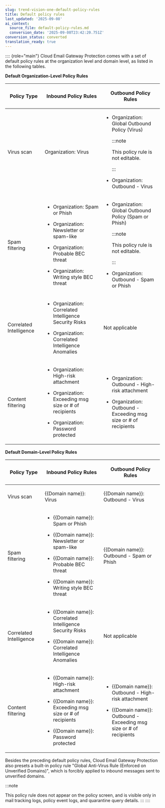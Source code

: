 ```yaml
---
slug: trend-vision-one-default-policy-rules
title: Default policy rules
last_updated: '2025-09-08'
ai_context:
  source_file: default-policy-rules.md
  conversion_date: '2025-09-08T23:42:20.751Z'
conversion_status: converted
translation_ready: true
---
```


:::: {role="main"}
Cloud Email Gateway Protection comes with a set of default policy rules at the organization level and domain level, as listed in the following tables.

**Default Organization-Level Policy Rules**

<table>
<colgroup>
<col style="width: 24%" />
<col style="width: 38%" />
<col style="width: 38%" />
</colgroup>
<thead>
<tr>
<th><p>Policy Type</p></th>
<th><p>Inbound Policy Rules</p></th>
<th><p>Outbound Policy Rules</p></th>
</tr>
</thead>
<tbody>
<tr>
<td><p>Virus scan</p></td>
<td><p>Organization: Virus</p></td>
<td><ul>
<li><p>Organization: Global Outbound Policy (Virus)</p>


:::note

<p>This policy rule is not editable.</p>


:::

</li>
<li><p>Organization: Outbound - Virus</p></li>
</ul></td>
</tr>
<tr>
<td><p>Spam filtering</p></td>
<td><ul>
<li><p>Organization: Spam or Phish</p></li>
<li><p>Organization: Newsletter or spam-like</p></li>
<li><p>Organization: Probable BEC threat</p></li>
<li><p>Organization: Writing style BEC threat</p></li>
</ul></td>
<td><ul>
<li><p>Organization: Global Outbound Policy (Spam or Phish)</p>


:::note

<p>This policy rule is not editable.</p>


:::

</li>
<li><p>Organization: Outbound - Spam or Phish</p></li>
</ul></td>
</tr>
<tr>
<td><p>Correlated Intelligence</p></td>
<td><ul>
<li><p>Organization: Correlated Intelligence Security Risks</p></li>
<li><p>Organization: Correlated Intelligence Anomalies</p></li>
</ul></td>
<td><p>Not applicable</p></td>
</tr>
<tr>
<td><p>Content filtering</p></td>
<td><ul>
<li><p>Organization: High-risk attachment</p></li>
<li><p>Organization: Exceeding msg size or # of recipients</p></li>
<li><p>Organization: Password protected</p></li>
</ul></td>
<td><ul>
<li><p>Organization: Outbound - High-risk attachment</p></li>
<li><p>Organization: Outbound - Exceeding msg size or # of recipients</p></li>
</ul></td>
</tr>
</tbody>
</table>

**Default Domain-Level Policy Rules**

<table>
<colgroup>
<col style="width: 24%" />
<col style="width: 38%" />
<col style="width: 38%" />
</colgroup>
<thead>
<tr>
<th><p>Policy Type</p></th>
<th><p>Inbound Policy Rules</p></th>
<th><p>Outbound Policy Rules</p></th>
</tr>
</thead>
<tbody>
<tr>
<td><p>Virus scan</p></td>
<td><p>{{Domain name}}: Virus</p></td>
<td><p>{{Domain name}}: Outbound - Virus</p></td>
</tr>
<tr>
<td><p>Spam filtering</p></td>
<td><ul>
<li><p>{{Domain name}}: Spam or Phish</p></li>
<li><p>{{Domain name}}: Newsletter or spam-like</p></li>
<li><p>{{Domain name}}: Probable BEC threat</p></li>
<li><p>{{Domain name}}: Writing style BEC threat</p></li>
</ul></td>
<td><p>{{Domain name}}: Outbound - Spam or Phish</p></td>
</tr>
<tr>
<td><p>Correlated Intelligence</p></td>
<td><ul>
<li><p>{{Domain name}}: Correlated Intelligence Security Risks</p></li>
<li><p>{{Domain name}}: Correlated Intelligence Anomalies</p></li>
</ul></td>
<td><p>Not applicable</p></td>
</tr>
<tr>
<td><p>Content filtering</p></td>
<td><ul>
<li><p>{{Domain name}}: High-risk attachment</p></li>
<li><p>{{Domain name}}: Exceeding msg size or # of recipients</p></li>
<li><p>{{Domain name}}: Password protected</p></li>
</ul></td>
<td><ul>
<li><p>{{Domain name}}: Outbound - High-risk attachment</p></li>
<li><p>{{Domain name}}: Outbound - Exceeding msg size or # of recipients</p></li>
</ul></td>
</tr>
</tbody>
</table>

Besides the preceding default policy rules, Cloud Email Gateway Protection also presets a built-in policy rule "Global Anti-Virus Rule (Enforced on Unverified Domains)", which is forcibly applied to inbound messages sent to unverified domains.

:::note

This policy rule does not appear on the policy screen, and is visible only in mail tracking logs, policy event logs, and quarantine query details.
:::
::::
